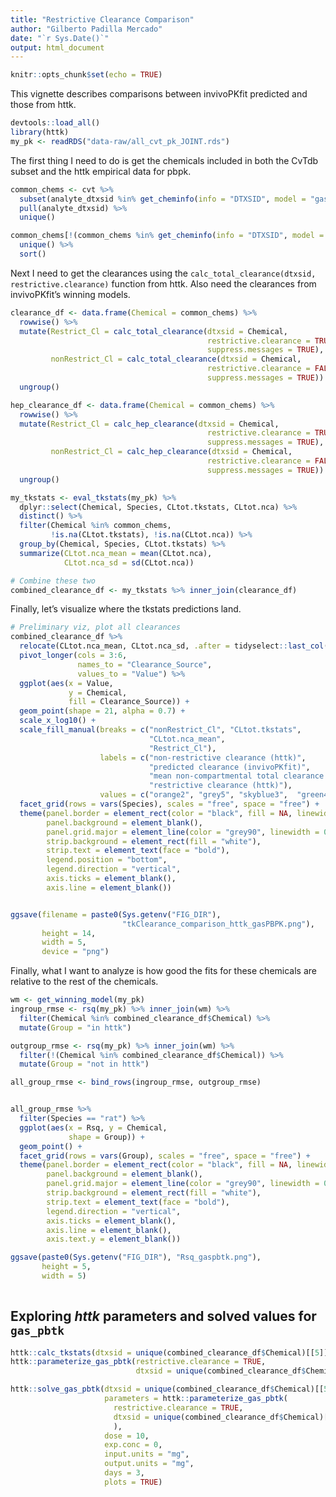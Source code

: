 ```yaml
---
title: "Restrictive Clearance Comparison"
author: "Gilberto Padilla Mercado"
date: "`r Sys.Date()`"
output: html_document
---
```


```r
knitr::opts_chunk$set(echo = TRUE)
```

This vignette describes comparisons between invivoPKfit predicted and those from httk.

```r
devtools::load_all()
library(httk)
my_pk <- readRDS("data-raw/all_cvt_pk_JOINT.rds")
```


The first thing I need to do is get the chemicals included in both the CvTdb subset
and the httk empirical data for pbpk.

```r
common_chems <- cvt %>%
  subset(analyte_dtxsid %in% get_cheminfo(info = "DTXSID", model = "gas_pbtk")) %>%
  pull(analyte_dtxsid) %>%
  unique()

common_chems[!(common_chems %in% get_cheminfo(info = "DTXSID", model = "gas_pbtk"))] %>%
  unique() %>%
  sort()
```

Next I need to get the clearances using the `calc_total_clearance(dtxsid, restrictive.clearance)`
function from httk. Also need the clearances from invivoPKfit's winning models.


```r
clearance_df <- data.frame(Chemical = common_chems) %>%
  rowwise() %>%
  mutate(Restrict_Cl = calc_total_clearance(dtxsid = Chemical,
                                            restrictive.clearance = TRUE,
                                            suppress.messages = TRUE),
         nonRestrict_Cl = calc_total_clearance(dtxsid = Chemical,
                                            restrictive.clearance = FALSE,
                                            suppress.messages = TRUE)) %>%
  ungroup()

hep_clearance_df <- data.frame(Chemical = common_chems) %>%
  rowwise() %>%
  mutate(Restrict_Cl = calc_hep_clearance(dtxsid = Chemical,
                                            restrictive.clearance = TRUE,
                                            suppress.messages = TRUE),
         nonRestrict_Cl = calc_hep_clearance(dtxsid = Chemical,
                                            restrictive.clearance = FALSE,
                                            suppress.messages = TRUE)) %>%
  ungroup()

my_tkstats <- eval_tkstats(my_pk) %>%
  dplyr::select(Chemical, Species, CLtot.tkstats, CLtot.nca) %>%
  distinct() %>%
  filter(Chemical %in% common_chems,
         !is.na(CLtot.tkstats), !is.na(CLtot.nca)) %>%
  group_by(Chemical, Species, CLtot.tkstats) %>%
  summarize(CLtot.nca_mean = mean(CLtot.nca),
            CLtot.nca_sd = sd(CLtot.nca))

# Combine these two
combined_clearance_df <- my_tkstats %>% inner_join(clearance_df)

```


Finally, let's visualize where the tkstats predictions land.

```r

# Preliminary viz, plot all clearances
combined_clearance_df %>%
  relocate(CLtot.nca_mean, CLtot.nca_sd, .after = tidyselect::last_col()) %>%
  pivot_longer(cols = 3:6,
               names_to = "Clearance_Source",
               values_to = "Value") %>%
  ggplot(aes(x = Value,
             y = Chemical,
             fill = Clearance_Source)) +
  geom_point(shape = 21, alpha = 0.7) +
  scale_x_log10() +
  scale_fill_manual(breaks = c("nonRestrict_Cl", "CLtot.tkstats",
                               "CLtot.nca_mean",
                               "Restrict_Cl"),
                    labels = c("non-restrictive clearance (httk)",
                               "predicted clearance (invivoPKfit)",
                               "mean non-compartmental total clearance (invivoPKfit)",
                               "restrictive clearance (httk)"),
                    values = c("orange2", "grey5", "skyblue3",  "green4")) +
  facet_grid(rows = vars(Species), scales = "free", space = "free") +
  theme(panel.border = element_rect(color = "black", fill = NA, linewidth = 1.5),
        panel.background = element_blank(),
        panel.grid.major = element_line(color = "grey90", linewidth = 0.5),
        strip.background = element_rect(fill = "white"),
        strip.text = element_text(face = "bold"),
        legend.position = "bottom",
        legend.direction = "vertical",
        axis.ticks = element_blank(),
        axis.line = element_blank())


ggsave(filename = paste0(Sys.getenv("FIG_DIR"),
                         "tkClearance_comparison_httk_gasPBPK.png"),
       height = 14,
       width = 5,
       device = "png")
```

Finally, what I want to analyze is how good the fits for these chemicals are relative to the rest of the chemicals.

```r
wm <- get_winning_model(my_pk)
ingroup_rmse <- rsq(my_pk) %>% inner_join(wm) %>%
  filter(Chemical %in% combined_clearance_df$Chemical) %>%
  mutate(Group = "in httk")

outgroup_rmse <- rsq(my_pk) %>% inner_join(wm) %>%
  filter(!(Chemical %in% combined_clearance_df$Chemical)) %>%
  mutate(Group = "not in httk")

all_group_rmse <- bind_rows(ingroup_rmse, outgroup_rmse)


all_group_rmse %>%
  filter(Species == "rat") %>%
  ggplot(aes(x = Rsq, y = Chemical,
             shape = Group)) +
  geom_point() +
  facet_grid(rows = vars(Group), scales = "free", space = "free") +
  theme(panel.border = element_rect(color = "black", fill = NA, linewidth = 1.5),
        panel.background = element_blank(),
        panel.grid.major = element_line(color = "grey90", linewidth = 0.5),
        strip.background = element_rect(fill = "white"),
        strip.text = element_text(face = "bold"),
        legend.direction = "vertical",
        axis.ticks = element_blank(),
        axis.line = element_blank(),
        axis.text.y = element_blank())

ggsave(paste0(Sys.getenv("FIG_DIR"), "Rsq_gaspbtk.png"),
       height = 5,
       width = 5)
  

```

## Exploring _httk_ parameters and solved values for `gas_pbtk`

```r
httk::calc_tkstats(dtxsid = unique(combined_clearance_df$Chemical)[[5]])
httk::parameterize_gas_pbtk(restrictive.clearance = TRUE,
                            dtxsid = unique(combined_clearance_df$Chemical)[[5]])

httk::solve_gas_pbtk(dtxsid = unique(combined_clearance_df$Chemical)[[5]],
                     parameters = httk::parameterize_gas_pbtk(
                       restrictive.clearance = TRUE,
                       dtxsid = unique(combined_clearance_df$Chemical)[[5]]
                       ),
                     dose = 10,
                     exp.conc = 0,
                     input.units = "mg",
                     output.units = "mg",
                     days = 3,
                     plots = TRUE)


```

